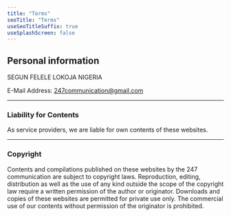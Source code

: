 ```yaml
---
title: "Terms"
seoTitle: "Terms"
useSeoTitleSuffix: true
useSplashScreen: false
---
```



## Personal information

SEGUN
FELELE
LOKOJA
NIGERIA

E-Mail Address: <Underlining highlight>247communication@gmail.com</Underlining>

---

### Liability for Contents

As service providers, we are liable for own contents of these websites.

---

### Copyright

Contents and compilations published on these websites by the 247 communication are subject to copyright laws. Reproduction, editing, distribution as well as the use of any kind outside the scope of the copyright law require a written permission of the author or originator. Downloads and copies of these websites are permitted for private use only. The commercial use of our contents without permission of the originator is prohibited.
